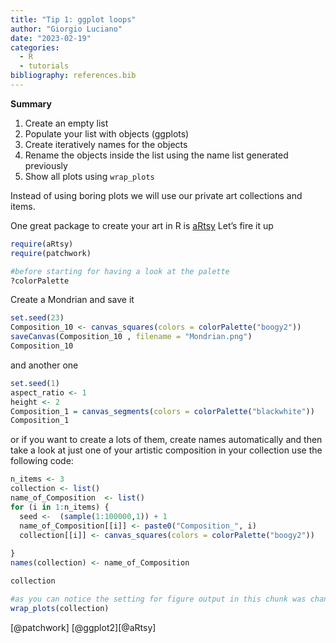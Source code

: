 ```yaml
---
title: "Tip 1: ggplot loops"
author: "Giorgio Luciano"
date: "2023-02-19"
categories: 
  - R
  - tutorials
bibliography: references.bib
---
```


**Summary**

1.  Create an empty list
2.  Populate your list with objects (ggplots)
3.  Create iteratively names for the objects
4.  Rename the objects inside the list using the name list generated previously
5.  Show all plots using `wrap_plots`

Instead of using boring plots we will use our private art collections and items.

One great package to create your art in R is [aRtsy](https://CRAN.R-project.org/package=aRtsy) Let's fire it up

```r
require(aRtsy)
require(patchwork)
```

```r
#before starting for having a look at the palette 
?colorPalette
```

Create a Mondrian and save it

```r
set.seed(23)
Composition_10 <- canvas_squares(colors = colorPalette("boogy2"))
saveCanvas(Composition_10 , filename = "Mondrian.png")
Composition_10 
```

and another one

```r
set.seed(1)
aspect_ratio <- 1
height <- 2
Composition_1 = canvas_segments(colors = colorPalette("blackwhite"))
Composition_1 
```

or if you want to create a lots of them, create names automatically and then take a look at just one of your artistic composition in your collection use the following code:

```r

n_items <- 3
collection <- list()
name_of_Composition  <- list()
for (i in 1:n_items) {
  seed <-  (sample(1:100000,1)) + 1
  name_of_Composition[[i]] <- paste0("Composition_", i)
  collection[[i]] <- canvas_squares(colors = colorPalette("boogy2"))
  
}
names(collection) <- name_of_Composition

collection

```

```r
#as you can notice the setting for figure output in this chunk was changed in order to showplots with a rato of 3:1
wrap_plots(collection)
```

[@patchwork] [@ggplot2][@aRtsy]
